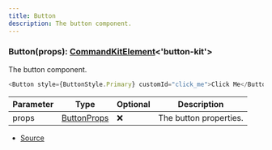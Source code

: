 ```yaml
---
title: Button
description: The button component.
---
```



### Button(props): [CommandKitElement](/docs/api-reference/types/CommandKitElement)\<'button\-kit'>

The button component.

```ts
<Button style={ButtonStyle.Primary} customId="click_me">Click Me</Button>
```

| Parameter | Type | Optional | Description |
| ----------- | ----------- | ----------- | ----------- |
| props | [ButtonProps](/docs/api-reference/types/ButtonProps) | ❌ | The button properties. |


- [Source](https://github.com/underctrl-io/commandkit/blob/98b939d6fdf8beaae597b4dc0351a139da52ee8d/packages/commandkit/src/components/v1/button/Button.ts#L35)